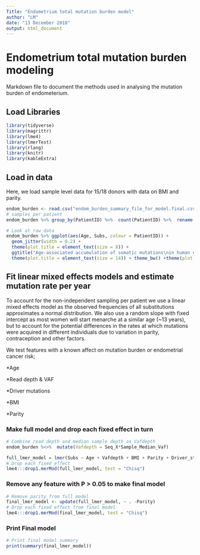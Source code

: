 ---
Title: "Endometrium total mutation burden model"
author: "LM"
date: "13 December 2018"
output: html_document
---

# Endometrium total mutation burden modeling

Markdown file to document the methods used in analysing the mutation burden of endometerium.

## Load Libraries
```{r Libraries, message=FALSE, warning=FALSE}
library(tidyverse)
library(magrittr)
library(lme4)
library(lmerTest)
library(rlang) 
library(knitr)
library(kableExtra)
```


## Load in data
Here, we load sample level data for 15/18 donors with data on BMI and parity.
```{r Load_data}
endom_burden <- read.csv("endom_burden_summary_file_for_model.final.csv")
# samples per patient
endom_burden %>% group_by(PatientID) %>%  count(PatientID) %>%  rename(`Sample count` = n) %>% arrange(desc(`Sample count`)) %>%  kable() %>%  kable_styling(bootstrap_options = c("striped", "condensed"), full_width = F, position = "left")
```


```{r Plot_1, fig.align='center'}
# Look at raw data
endom_burden %>% ggplot(aes(Age, Subs, colour = PatientID)) +
  geom_jitter(width = 0.2) +
  theme(plot.title = element_text(size = 8)) +
  ggtitle("Age-associated accumulation of somatic mutations\nin human endometrium (substitutions only)") +
  theme(plot.title = element_text(size = 14)) + theme_bw() +theme(plot.title = element_text(hjust = 0.5))
```



## Fit linear mixed effects models and estimate mutation rate per year
To account for the non-independent sampling per patient we use a linear mixed effects model as the observed frequencies of all substitutions approximates a normal distribution.
We also use a random slope with fixed intercept as most women will start menarche at a similar age (~13 years), but to account for the potential differences in the rates at which mutations were acquired in different individuals due to variation in parity, contraception and other factors. 

We test features with a known affect on mutation burden or endometrial cancer risk;

*Age

*Read depth & VAF 

*Driver mutations

*BMI

*Parity 

### Make full model and drop each fixed effect in turn
```{r Fit linear mixed effects models to estimate mutation rate per year}
# Combine read depth and median sample depth as Vafdepth
endom_burden %<>%  mutate(Vafdepth = Seq_X*Sample_Median_Vaf)

full_lmer_model = lmer(Subs ~ Age + Vafdepth + BMI + Parity + Driver_status + (Age - 1|PatientID), data=endom_burden, REML=F)
# Drop each fixed effect
lme4:::drop1.merMod(full_lmer_model, test = "Chisq")
```

### Remove any feature with P > 0.05 to make final model
```{r Final model}
# Remove parity from full model
final_lmer_model <- update(full_lmer_model, ~ . -Parity)
# Drop each fixed effect from final model
lme4:::drop1.merMod(final_lmer_model, test = "Chisq")
```
### Print Final model
```{r Print Final model}
# Print final model summary
print(summary(final_lmer_model))
```

